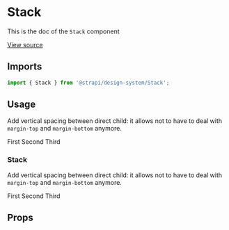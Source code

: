 <!--- Stack.stories.mdx --->


<Meta title="Design System/Technical Components/Stack" component={Stack} />

# Stack

This is the doc of the `Stack` component

[View source](https://github.com/strapi/design-system/tree/main/packages/strapi-design-system/src/Stack)

## Imports

```js
import { Stack } from '@strapi/design-system/Stack';
```

## Usage

Add vertical spacing between direct child: it allows not to have to deal with `margin-top` and `margin-bottom` anymore.

<Canvas>
  <Story name="base">
    <Stack spacing={4} background="secondary200" padding={3}>
      <Box color="neutral800" background="primary100" padding={4}>
        First
      </Box>
      <Box color="neutral800" background="primary100" padding={4}>
        Second
      </Box>
      <Box color="neutral800" background="primary100" padding={4}>
        Third
      </Box>
    </Stack>
  </Story>
</Canvas>

### Stack

Add vertical spacing between direct child: it allows not to have to deal with `margin-top` and `margin-bottom` anymore.

<Canvas>
  <Story name="horizontal">
    <Stack spacing={4} horizontal background="secondary200" padding={3}>
      <Box color="neutral800" background="primary100" padding={4}>
        First
      </Box>
      <Box color="neutral800" background="primary100" padding={4}>
        Second
      </Box>
      <Box color="neutral800" background="primary100" padding={4}>
        Third
      </Box>
    </Stack>
  </Story>
</Canvas>

## Props

<ArgsTable of={Stack} />
